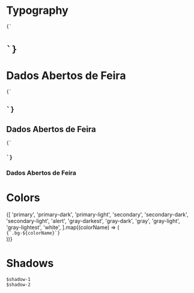 <!-- Styleguide.stories.mdx-->


<Meta title="Styleguide" />

# Typography

<Story name="Typography">
  <div className="space-y-lg">
    <div className="flex items-center space-x-sm">
      <code>{`<h1>`}</code>
      <h1>Dados Abertos de Feira</h1>
    </div>
    <div className="flex items-center space-x-sm">
      <code>{`<h2>`}</code>
      <h2>Dados Abertos de Feira</h2>
    </div>
    <div className="flex items-center space-x-sm">
      <code>{`<h3>`}</code>
      <h3>Dados Abertos de Feira</h3>
    </div>
  </div>
</Story>

# Colors

<Story name="Colors">
  <div className="grid grid-cols-4">
    {[
      'primary',
      'primary-dark',
      'primary-light',
      'secondary',
      'secondary-dark',
      'secondary-light',
      'alert',
      'gray-darkest',
      'gray-dark',
      'gray',
      'gray-light',
      'gray-lightest',
      'white',
    ].map((colorName) => (
      <div key={colorName}>
        <div
          className={`bg-${colorName}`}
          style={{
            height: '48px',
            width: '48px',
          }}
        />
        <code>{`.bg-${colorName}`}</code>
      </div>
    ))}
  </div>
</Story>

# Shadows

<Story name="Shadows">
  <div
    style={{
      display: 'grid',
      gridGap: '8px',
      gridTemplateColumns: 'repeat(4, 1fr)',
    }}
  >
    <div>
      <div
        style={{
          background: 'var(--white)',
          boxShadow: 'var(--shadow-1)',
          height: '48px',
          width: '48px',
        }}
      />
      <code>$shadow-1</code>
    </div>
    <div>
      <div
        style={{
          background: 'var(--white)',
          boxShadow: 'var(--shadow-2)',
          height: '48px',
          width: '48px',
        }}
      />
      <code>$shadow-2</code>
    </div>
  </div>
</Story>
